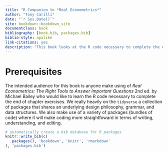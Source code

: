 ```yaml
--- 
title: "R Companion to *Real Econometrics*"
author: "Tony Carilli"
date: "`r Sys.Date()`"
site: bookdown::bookdown_site
documentclass: book
bibliography: [book.bib, packages.bib]
biblio-style: apalike
link-citations: yes
description: "This book looks at the R code necessary to complete the end of chapter exercises in Bailey's Real Econometrics"
---
```


# Prerequisites

The intended audience for this book is anyone make using of *Real Econometrics: The Right Tools to Answer Important Questions* 2nd ed. by Michael Bailey who would like to learn the R code necessary to complete the end of chapter exercises.  We really heavily on the `tidyverse` a collection of packages that shares an underlying design philosophy, grammar, and data structures.  We also make use of a variety of packages (bundles of code) where it will make coding more straightfoward in terms of writing, understanding, and editing.   


```r
# automatically create a bib database for R packages
knitr::write_bib(c(
  .packages(), 'bookdown', 'knitr', 'rmarkdown'
), 'packages.bib')
```
